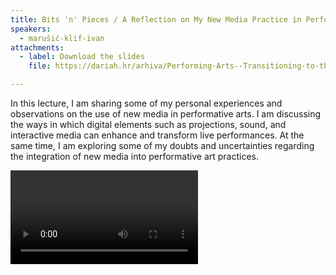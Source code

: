 ```yaml
---
title: Bits 'n' Pieces / A Reflection on My New Media Practice in Performing Arts
speakers:
  - marušić-klif-ivan
attachments:
  - label: Download the slides
    file: https://dariah.hr/arhiva/Performing-Arts--Transitioning-to-the-Digital-Age--Book-of-Abstracts.pdf

---
```

In this lecture, I am sharing some of my personal experiences and observations on the use of new media in performative arts. I am discussing the ways in which digital elements such as projections, sound, and interactive media can enhance and transform live performances. At the same time, I am exploring some of my doubts and uncertainties regarding the integration of new media into performative art practices.

<Video provider="youtube" id="gj-tmIvjoSQ" />

<Speakers>
  <Speaker speaker="marušić-klif-ivan">

  </Speaker>
</Speakers>